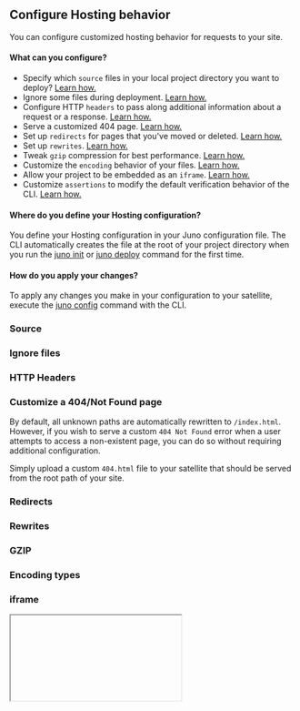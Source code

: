 ## Configure Hosting behavior

You can configure customized hosting behavior for requests to your site.

#### What can you configure?

- Specify which `source` files in your local project directory you want to deploy? [Learn how.](#source)
- Ignore some files during deployment. [Learn how.](#ignore-files)
- Configure HTTP `headers` to pass along additional information about a request or a response. [Learn how.](#http-headers)
- Serve a customized 404 page. [Learn how.](#customize-a-404not-found-page)
- Set up `redirects` for pages that you've moved or deleted. [Learn how.](#redirects)
- Set up `rewrites`. [Learn how.](#rewrites)
- Tweak `gzip` compression for best performance. [Learn how.](#gzip)
- Customize the `encoding` behavior of your files. [Learn how.](#encoding-types)
- Allow your project to be embedded as an `iframe`. [Learn how.](#iframe)
- Customize `assertions` to modify the default verification behavior of the CLI. [Learn how.](#assertions)

#### Where do you define your Hosting configuration?

You define your Hosting configuration in your Juno configuration file. The CLI automatically creates the file at the root of your project directory when you run the [juno init](../../miscellaneous/cli#init) or [juno deploy](../../miscellaneous/cli#deploy) command for the first time.

#### How do you apply your changes?

To apply any changes you make in your configuration to your satellite, execute the [juno config](../../miscellaneous/cli#config) command with the CLI.

### Source


<Source />

### Ignore files


<IgnoreFiles />

### HTTP Headers


<HttpHeaders />

### Customize a 404/Not Found page

By default, all unknown paths are automatically rewritten to `/index.html`. However, if you wish to serve a custom `404 Not Found` error when a user attempts to access a non-existent page, you can do so without requiring additional configuration.

Simply upload a custom `404.html` file to your satellite that should be served from the root path of your site.

### Redirects


<Redirects />

### Rewrites


<Rewrites />

### GZIP


<Gzip />

### Encoding types


<Encoding />

### iframe


<IFrame />

### Assertions


<Assertions />
